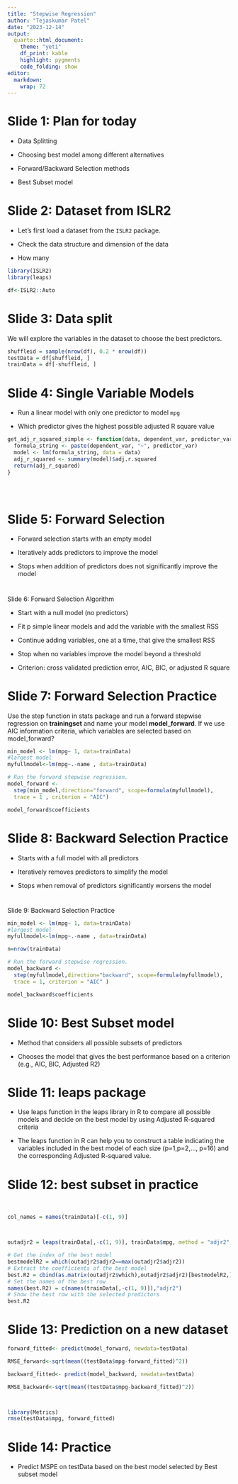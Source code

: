 ```yaml
---
title: "Stepwise Regression"
author: "Tejaskumar Patel"
date: "2023-12-14"
output: 
  quarto::html_document:
    theme: "yeti"
    df_print: kable
    highlight: pygments
    code_folding: show
editor: 
  markdown: 
    wrap: 72
---
```


# Slide 1: Plan for today

-   Data Splitting

-   Choosing best model among different alternatives

-   Forward/Backward Selection methods

-   Best Subset model

# Slide 2: Dataset from ISLR2

-   Let's first load a dataset from the `ISLR2` package.

-   Check the data structure and dimension of the data

-   How many

```r
library(ISLR2)
library(leaps)

df<-ISLR2::Auto


```

# Slide 3: Data split

We will explore the variables in the dataset to choose the best
predictors.

```r

shuffleid = sample(nrow(df), 0.2 * nrow(df))
testData = df[shuffleid, ]
trainData = df[-shuffleid, ]
```

# Slide 4: Single Variable Models

-   Run a linear model with only one predictor to model `mpg`

-   Which predictor gives the highest possible adjusted R square value

```r



get_adj_r_squared_simple <- function(data, dependent_var, predictor_var) {
  formula_string <- paste(dependent_var, "~", predictor_var)
  model <- lm(formula_string, data = data)
  adj_r_squared <- summary(model)$adj.r.squared
  return(adj_r_squared)
}





```

# Slide 5: Forward Selection

-   Forward selection starts with an empty model

-   Iteratively adds predictors to improve the model

-   Stops when addition of predictors does not significantly improve the
    model

# 

Slide 6: Forward Selection Algorithm

-   Start with a null model (no predictors)

-   Fit p simple linear models and add the variable with the smallest
    RSS

-   Continue adding variables, one at a time, that give the smallest RSS

-   Stop when no variables improve the model beyond a threshold

-   Criterion: cross validated prediction error, AIC, BIC, or adjusted R
    square

# Slide 7: Forward Selection Practice

Use the step function in stats package and run a forward stepwise
regression on **trainingset** and name your model **model_forward**. If
we use AIC information criteria, which variables are selected based on
model_forward?

```r
min_model <- lm(mpg~ 1, data=trainData)
#largest model
myfullmodel<-lm(mpg~.-name , data=trainData)

# Run the forward stepwise regression. 
model_forward <-
  step(min_model,direction="forward", scope=formula(myfullmodel),
  trace = 1 , criterion = "AIC")

model_forward$coefficients
```

## 

# Slide 8: Backward Selection Practice

-   Starts with a full model with all predictors

-   Iteratively removes predictors to simplify the model

-   Stops when removal of predictors significantly worsens the model

# 

Slide 9: Backward Selection Practice

```r
min_model <- lm(mpg~ 1, data=trainData)
#largest model
myfullmodel<-lm(mpg~.-name , data=trainData)

n=nrow(trainData)

# Run the forward stepwise regression. 
model_backward <-
  step(myfullmodel,direction="backward", scope=formula(myfullmodel),
  trace = 1, criterion = "AIC" )

model_backward$coefficients
```

## 

# Slide 10: Best Subset model

-   Method that considers all possible subsets of predictors

-   Chooses the model that gives the best performance based on a
    criterion (e.g., AIC, BIC, Adjusted R2)

# Slide 11: leaps package

-   Use leaps function in the leaps library in R to compare all possible
    models and decide on the best model by using Adjusted R-squared
    criteria

-   The leaps function in R can help you to construct a table indicating
    the variables included in the best model of each size (p=1,p=2,...,
    p=16) and the corresponding Adjusted R-squared value.

# Slide 12: best subset in practice

\

```r

col_names = names(trainData)[-c(1, 9)]



outadjr2 = leaps(trainData[,-c(1, 9)], trainData$mpg, method = "adjr2", nbest=1, names = col_names)

# Get the index of the best model
bestmodelR2 = which(outadjr2$adjr2==max(outadjr2$adjr2))
# Extract the coefficients of the best model
best.R2 = cbind(as.matrix(outadjr2$which),outadjr2$adjr2)[bestmodelR2,]
# Set the names of the best row 
names(best.R2) = c(names(trainData[,-c(1, 9)]),"adjr2")
# Show the best row with the selected predictors
best.R2
```

# Slide 13: Prediction on a new dataset

```r
forward_fitted<- predict(model_forward, newdata=testData)

RMSE_forward<-sqrt(mean((testData$mpg-forward_fitted)^2))

backward_fitted<- predict(model_backward, newdata=testData)

RMSE_backward<-sqrt(mean((testData$mpg-backward_fitted)^2))



library(Metrics)
rmse(testData$mpg, forward_fitted)
```

# Slide 14: Practice

-   Predict MSPE on testData based on the best model selected by Best
    subset model

# 
